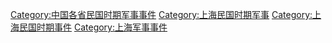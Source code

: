 [[Category:中国各省民国时期军事事件|Category:中国各省民国时期军事事件]]
[[Category:上海民国时期军事|Category:上海民国时期军事]]
[[Category:上海民国时期事件|Category:上海民国时期事件]]
[[Category:上海军事事件|Category:上海军事事件]]
